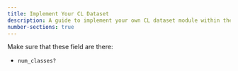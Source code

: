 ```yaml
---
title: Implement Your CL Dataset
description: A guide to implement your own CL dataset module within the framework of CLArena.
number-sections: true
---
```



Make sure that these field are there:

- `num_classes?`
